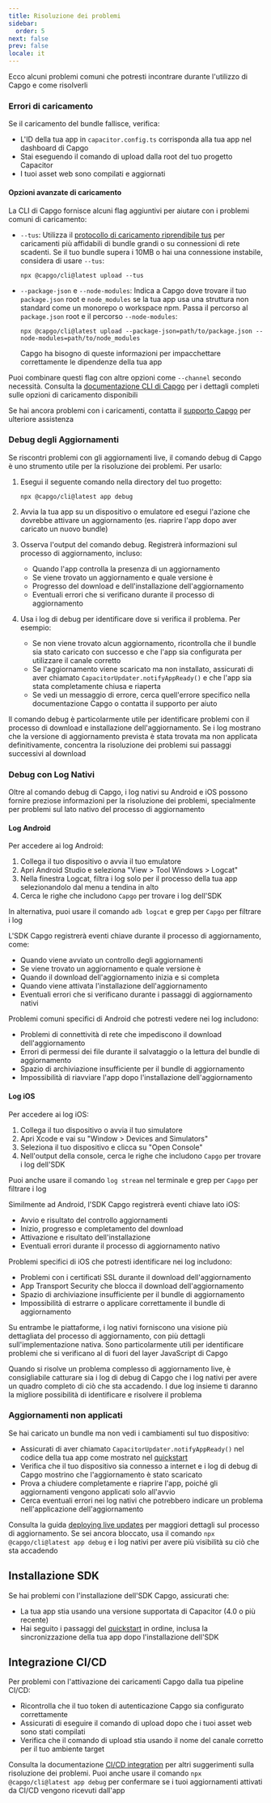 ```yaml
---
title: Risoluzione dei problemi
sidebar:
  order: 5
next: false
prev: false
locale: it
---
```


Ecco alcuni problemi comuni che potresti incontrare durante l'utilizzo di Capgo e come risolverli

### Errori di caricamento

Se il caricamento del bundle fallisce, verifica:
- L'ID della tua app in `capacitor.config.ts` corrisponda alla tua app nel dashboard di Capgo
- Stai eseguendo il comando di upload dalla root del tuo progetto Capacitor
- I tuoi asset web sono compilati e aggiornati

#### Opzioni avanzate di caricamento

La CLI di Capgo fornisce alcuni flag aggiuntivi per aiutare con i problemi comuni di caricamento:

- `--tus`: Utilizza il [protocollo di caricamento riprendibile tus](https://tus.io/) per caricamenti più affidabili di bundle grandi o su connessioni di rete scadenti. Se il tuo bundle supera i 10MB o hai una connessione instabile, considera di usare `--tus`:
  ```shell
  npx @capgo/cli@latest upload --tus
  ```

- `--package-json` e `--node-modules`: Indica a Capgo dove trovare il tuo `package.json` root e `node_modules` se la tua app usa una struttura non standard come un monorepo o workspace npm. Passa il percorso al `package.json` root e il percorso `--node-modules`:
  ```shell
  npx @capgo/cli@latest upload --package-json=path/to/package.json --node-modules=path/to/node_modules
  ```
  Capgo ha bisogno di queste informazioni per impacchettare correttamente le dipendenze della tua app

Puoi combinare questi flag con altre opzioni come `--channel` secondo necessità. Consulta la [documentazione CLI di Capgo](/docs/cli) per i dettagli completi sulle opzioni di caricamento disponibili

Se hai ancora problemi con i caricamenti, contatta il [supporto Capgo](mailto:support@capgo.app) per ulteriore assistenza

### Debug degli Aggiornamenti

Se riscontri problemi con gli aggiornamenti live, il comando debug di Capgo è uno strumento utile per la risoluzione dei problemi. Per usarlo:

1. Esegui il seguente comando nella directory del tuo progetto:
   ```shell
   npx @capgo/cli@latest app debug
   ```

2. Avvia la tua app su un dispositivo o emulatore ed esegui l'azione che dovrebbe attivare un aggiornamento (es. riaprire l'app dopo aver caricato un nuovo bundle)

3. Osserva l'output del comando debug. Registrerà informazioni sul processo di aggiornamento, incluso:
   - Quando l'app controlla la presenza di un aggiornamento
   - Se viene trovato un aggiornamento e quale versione è
   - Progresso del download e dell'installazione dell'aggiornamento
   - Eventuali errori che si verificano durante il processo di aggiornamento

4. Usa i log di debug per identificare dove si verifica il problema. Per esempio:
   - Se non viene trovato alcun aggiornamento, ricontrolla che il bundle sia stato caricato con successo e che l'app sia configurata per utilizzare il canale corretto
   - Se l'aggiornamento viene scaricato ma non installato, assicurati di aver chiamato `CapacitorUpdater.notifyAppReady()` e che l'app sia stata completamente chiusa e riaperta
   - Se vedi un messaggio di errore, cerca quell'errore specifico nella documentazione Capgo o contatta il supporto per aiuto

Il comando debug è particolarmente utile per identificare problemi con il processo di download e installazione dell'aggiornamento. Se i log mostrano che la versione di aggiornamento prevista è stata trovata ma non applicata definitivamente, concentra la risoluzione dei problemi sui passaggi successivi al download

### Debug con Log Nativi

Oltre al comando debug di Capgo, i log nativi su Android e iOS possono fornire preziose informazioni per la risoluzione dei problemi, specialmente per problemi sul lato nativo del processo di aggiornamento

#### Log Android

Per accedere ai log Android:

1. Collega il tuo dispositivo o avvia il tuo emulatore
2. Apri Android Studio e seleziona "View > Tool Windows > Logcat"
3. Nella finestra Logcat, filtra i log solo per il processo della tua app selezionandolo dal menu a tendina in alto
4. Cerca le righe che includono `Capgo` per trovare i log dell'SDK

In alternativa, puoi usare il comando `adb logcat` e grep per `Capgo` per filtrare i log

L'SDK Capgo registrerà eventi chiave durante il processo di aggiornamento, come:
- Quando viene avviato un controllo degli aggiornamenti
- Se viene trovato un aggiornamento e quale versione è
- Quando il download dell'aggiornamento inizia e si completa
- Quando viene attivata l'installazione dell'aggiornamento
- Eventuali errori che si verificano durante i passaggi di aggiornamento nativi

Problemi comuni specifici di Android che potresti vedere nei log includono:
- Problemi di connettività di rete che impediscono il download dell'aggiornamento
- Errori di permessi dei file durante il salvataggio o la lettura del bundle di aggiornamento
- Spazio di archiviazione insufficiente per il bundle di aggiornamento
- Impossibilità di riavviare l'app dopo l'installazione dell'aggiornamento

#### Log iOS

Per accedere ai log iOS:

1. Collega il tuo dispositivo o avvia il tuo simulatore
2. Apri Xcode e vai su "Window > Devices and Simulators"
3. Seleziona il tuo dispositivo e clicca su "Open Console"
4. Nell'output della console, cerca le righe che includono `Capgo` per trovare i log dell'SDK

Puoi anche usare il comando `log stream` nel terminale e grep per `Capgo` per filtrare i log

Similmente ad Android, l'SDK Capgo registrerà eventi chiave lato iOS:
- Avvio e risultato del controllo aggiornamenti
- Inizio, progresso e completamento del download
- Attivazione e risultato dell'installazione
- Eventuali errori durante il processo di aggiornamento nativo

Problemi specifici di iOS che potresti identificare nei log includono:
- Problemi con i certificati SSL durante il download dell'aggiornamento
- App Transport Security che blocca il download dell'aggiornamento
- Spazio di archiviazione insufficiente per il bundle di aggiornamento
- Impossibilità di estrarre o applicare correttamente il bundle di aggiornamento

Su entrambe le piattaforme, i log nativi forniscono una visione più dettagliata del processo di aggiornamento, con più dettagli sull'implementazione nativa. Sono particolarmente utili per identificare problemi che si verificano al di fuori del layer JavaScript di Capgo

Quando si risolve un problema complesso di aggiornamento live, è consigliabile catturare sia i log di debug di Capgo che i log nativi per avere un quadro completo di ciò che sta accadendo. I due log insieme ti daranno la migliore possibilità di identificare e risolvere il problema

### Aggiornamenti non applicati

Se hai caricato un bundle ma non vedi i cambiamenti sul tuo dispositivo:
- Assicurati di aver chiamato `CapacitorUpdater.notifyAppReady()` nel codice della tua app come mostrato nel [quickstart](/docs/getting-started/quickstart)
- Verifica che il tuo dispositivo sia connesso a internet e i log di debug di Capgo mostrino che l'aggiornamento è stato scaricato
- Prova a chiudere completamente e riaprire l'app, poiché gli aggiornamenti vengono applicati solo all'avvio
- Cerca eventuali errori nei log nativi che potrebbero indicare un problema nell'applicazione dell'aggiornamento

Consulta la guida [deploying live updates](/docs/getting-started/deploy) per maggiori dettagli sul processo di aggiornamento. Se sei ancora bloccato, usa il comando `npx @capgo/cli@latest app debug` e i log nativi per avere più visibilità su ciò che sta accadendo

## Installazione SDK

Se hai problemi con l'installazione dell'SDK Capgo, assicurati che:
- La tua app stia usando una versione supportata di Capacitor (4.0 o più recente)
- Hai seguito i passaggi del [quickstart](/docs/getting-started/quickstart) in ordine, inclusa la sincronizzazione della tua app dopo l'installazione dell'SDK

## Integrazione CI/CD

Per problemi con l'attivazione dei caricamenti Capgo dalla tua pipeline CI/CD:
- Ricontrolla che il tuo token di autenticazione Capgo sia configurato correttamente
- Assicurati di eseguire il comando di upload dopo che i tuoi asset web sono stati compilati
- Verifica che il comando di upload stia usando il nome del canale corretto per il tuo ambiente target

Consulta la documentazione [CI/CD integration](/docs/cicd-integration) per altri suggerimenti sulla risoluzione dei problemi. Puoi anche usare il comando `npx @capgo/cli@latest app debug` per confermare se i tuoi aggiornamenti attivati da CI/CD vengono ricevuti dall'app